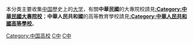 本分类主要收集[[中国|中国]]歷史上的[[大学|大学]]，有關'''中華民國'''的大專院校請見'''[[:Category:中華民國大專院校|:Category:中華民國大專院校]]'''；'''中華人民共和國'''的高等教育學校請見'''[[:Category:中華人民共和國高等學校|:Category:中華人民共和國高等學校]]'''。

{{参见|中国大学列表}}
{{Commons category|Universities and colleges in China}}

[[Category:中国高校|Category:中国高校]]
[[Category:各國大學|C中]]
[[Category:亞洲大專院校|C中]]